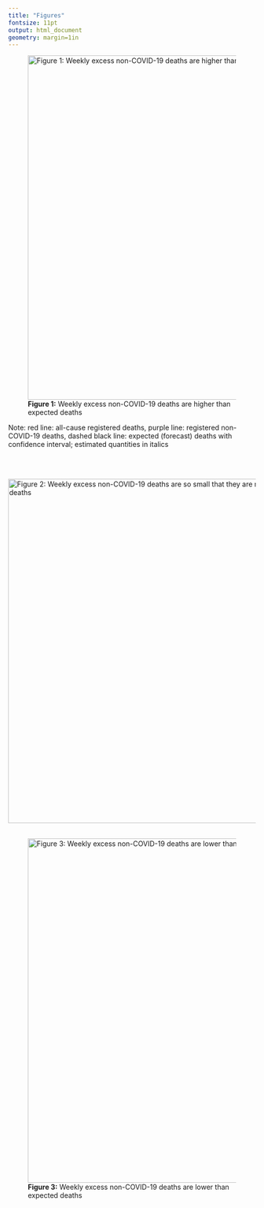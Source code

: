 ```yaml
---
title: "Figures"
fontsize: 11pt
output: html_document
geometry: margin=1in
---
```

![**Figure 1:** Weekly excess non-COVID-19 deaths are higher than expected deaths](./figures/figure1.png){width=700px}

Note: red line: all-cause registered deaths, purple line: registered non-COVID-19 deaths, dashed black line: expected (forecast) deaths with confidence interval; estimated quantities in italics

\
\

![**Figure 2:** Weekly excess non-COVID-19 deaths are so small that they are not different than expected deaths ](./figures/figure2.png){width=700px}
\
\

![**Figure 3:** Weekly excess non-COVID-19 deaths are lower than expected deaths](./figures/figure3.png){width=700px}

